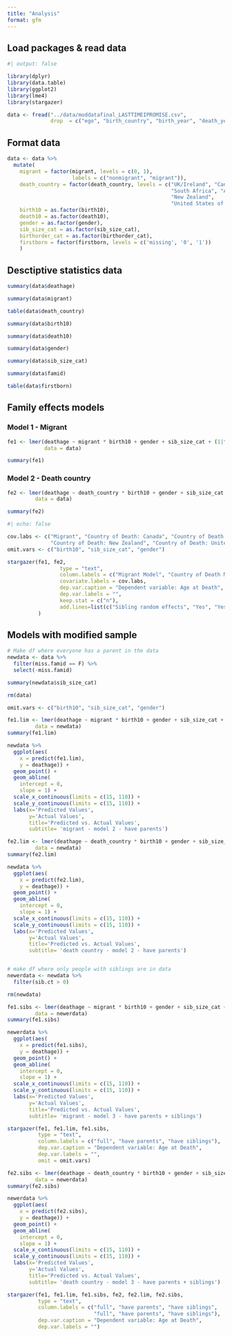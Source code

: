 ```yaml
---
title: "Analysis"
format: gfm
---
```


## Load packages & read data

```r
#| output: false

library(dplyr)
library(data.table)
library(ggplot2)
library(lme4)
library(stargazer)

data <- fread("../data/moddatafinal_LASTTIMEIPROMISE.csv", 
              drop  = c("ego", "birth_country", "birth_year", "death_year"))

```

## Format data

```r
data <- data %>% 
  mutate(
    migrant = factor(migrant, levels = c(0, 1),
                     labels = c("nonmigrant", "migrant")),
    death_country = factor(death_country, levels = c("UK/Ireland", "Canada",
                                                     "South Africa", "Australia",
                                                     "New Zealand",
                                                     "United States of America")),
    birth10 = as.factor(birth10),
    death10 = as.factor(death10),
    gender = as.factor(gender),
    sib_size_cat = as.factor(sib_size_cat),
    birthorder_cat = as.factor(birthorder_cat),
    firstborn = factor(firstborn, levels = c('missing', '0', '1'))
    )
```

## Desctiptive statistics data

```r
summary(data$deathage)
```

```r
summary(data$migrant)
```

```r
table(data$death_country)
```

```r
summary(data$birth10)
```

```r
summary(data$death10)
```

```r
summary(data$gender)
```

```r
summary(data$sib_size_cat)
```

```r
summary(data$famid)
```

```r
table(data$firstborn)
```

## Family effects models

### Model 1 - Migrant

```r

fe1 <- lmer(deathage ~ migrant * birth10 + gender + sib_size_cat + (1|famid),
            data = data) 

summary(fe1)

```

### Model 2 - Death country

```r

fe2 <- lmer(deathage ~ death_country * birth10 + gender + sib_size_cat + (1|famid),
         data = data)

summary(fe2)

```


```r
#| echo: false

cov.labs <- c("Migrant", "Country of Death: Canada", "Country of Death: South Africa", "Country of Death: Australia", 
              "Country of Death: New Zealand", "Country of Death: United States of America")
omit.vars <- c("birth10", "sib_size_cat", "gender")

stargazer(fe1, fe2,
                 type = "text",
                 column.labels = c("Migrant Model", "Country of Death Model"),
                 covariate.labels = cov.labs,
                 dep.var.caption = "Dependent variable: Age at Death",
                 dep.var.labels = "",
                 keep.stat = c("n"),
                 add.lines=list(c("Sibling random effects", "Yes", "Yes"))
          )

```

## Models with modified sample

```r

# Make df where everyone has a parent in the data
newdata <- data %>% 
  filter(miss.famid == F) %>% 
  select(-miss.famid)

summary(newdata$sib_size_cat)

rm(data)


```

```r

omit.vars <- c("birth10", "sib_size_cat", "gender")

fe1.lim <- lmer(deathage ~ migrant * birth10 + gender + sib_size_cat + (1|famid),
         data = newdata) 
summary(fe1.lim)

newdata %>% 
  ggplot(aes(
    x = predict(fe1.lim),
    y = deathage)) + 
  geom_point() + 
  geom_abline(
    intercept = 0,
    slope = 1) +
  scale_x_continuous(limits = c(15, 110)) +
  scale_y_continuous(limits = c(15, 110)) +
  labs(x='Predicted Values', 
       y='Actual Values', 
       title='Predicted vs. Actual Values',
       subtitle= 'migrant - model 2 - have parents')

fe2.lim <- lmer(deathage ~ death_country * birth10 + gender + sib_size_cat + (1|famid),
         data = newdata) 
summary(fe2.lim)

newdata %>% 
  ggplot(aes(
    x = predict(fe2.lim),
    y = deathage)) + 
  geom_point() + 
  geom_abline(
    intercept = 0,
    slope = 1) +
  scale_x_continuous(limits = c(15, 110)) +
  scale_y_continuous(limits = c(15, 110)) +
  labs(x='Predicted Values', 
       y='Actual Values', 
       title='Predicted vs. Actual Values',
       subtitle= 'death country - model 2 - have parents')



```

```r

# make df where only people with siblings are in data
newerdata <- newdata %>% 
  filter(sib.ct > 0)

rm(newdata)

```

```r

fe1.sibs <- lmer(deathage ~ migrant * birth10 + gender + sib_size_cat + (1|famid),
         data = newerdata) 
summary(fe1.sibs)

newerdata %>% 
  ggplot(aes(
    x = predict(fe1.sibs),
    y = deathage)) + 
  geom_point() + 
  geom_abline(
    intercept = 0,
    slope = 1) +
  scale_x_continuous(limits = c(15, 110)) +
  scale_y_continuous(limits = c(15, 110)) +
  labs(x='Predicted Values', 
       y='Actual Values', 
       title='Predicted vs. Actual Values',
       subtitle= 'migrant - model 3 - have parents + siblings')

stargazer(fe1, fe1.lim, fe1.sibs,
          type = "text",
          column.labels = c("full", "have parents", "have siblings"),
          dep.var.caption = "Dependent variable: Age at Death",
          dep.var.labels = "",
          omit = omit.vars)

fe2.sibs <- lmer(deathage ~ death_country * birth10 + gender + sib_size_cat + (1|famid),
         data = newerdata) 
summary(fe2.sibs)

newerdata %>% 
  ggplot(aes(
    x = predict(fe2.sibs),
    y = deathage)) + 
  geom_point() + 
  geom_abline(
    intercept = 0,
    slope = 1) +
  scale_x_continuous(limits = c(15, 110)) +
  scale_y_continuous(limits = c(15, 110)) +
  labs(x='Predicted Values', 
       y='Actual Values', 
       title='Predicted vs. Actual Values',
       subtitle= 'death country - model 3 - have parents + siblings')

stargazer(fe1, fe1.lim, fe1.sibs, fe2, fe2.lim, fe2.sibs,
          type = "text",
          column.labels = c("full", "have parents", "have siblings",
                            "full", "have parents", "have siblings"),
          dep.var.caption = "Dependent variable: Age at Death",
          dep.var.labels = "")


```

